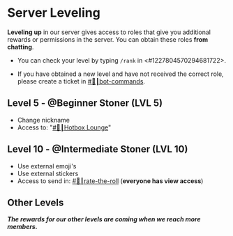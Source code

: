# Server Leveling

**__Leveling up__** in our server gives access to roles that give you additional rewards or permissions in the server. You can obtain these roles **__from chatting__**.

- You can check your level by typing `/rank` in <#1227804570294681722>.

- If you have obtained a new level and have not received the correct role, please create a ticket in [#🤖┃bot-commands](https://discord.com/channels/1227753074861281310/1227804570294681722).


## Level 5 - @Beginner Stoner (LVL 5)

- Change nickname
- Access to: "[#🍃┃Hotbox Lounge](https://discord.com/channels/1227753074861281310/1228006979713241138)"


## Level 10 - @Intermediate Stoner (LVL 10)

- Use external emoji's
- Use external stickers
- Access to send in: [⁠⁠#🍃┃rate-the-roll](https://discord.com/channels/1227753074861281310/1227821031192793108) (**everyone has view access**)


## Other Levels

***The rewards for our other levels are coming when we reach more members.***

